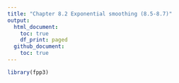 ```yaml
---
title: "Chapter 8.2 Exponential smoothing (8.5-8.7)"
output:
  html_document:
    toc: true
    df_print: paged
  github_document:
    toc: true
---
```


```r
library(fpp3)
```


